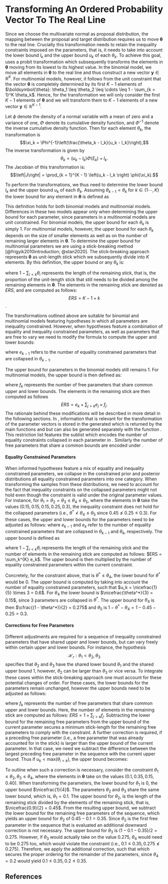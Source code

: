 # Transforming An Ordered Probability Vector To The Real Line

Since we choose the multivariate normal as proposal distribution, the mapping between the proposal and target distribution requires us to move $\boldsymbol{\theta}$ to the real line. Crucially this transformation needs to retain the inequality constraints imposed on the parameters, that is, it needs to take into account the lower bound $l_k$ and the upper bound $u_k$ of each $\theta_k$. To achieve this goal, \textbf{multibridge} uses a probit transformation which subsequently transforms the elements in $\boldsymbol{\theta}$ moving from its lowest to its highest value. In the binomial model, we move all elements in $\boldsymbol{\theta}$ to the real line and thus construct a new vector $\boldsymbol{y} \in \mathbb{R}^{K}$. For multinomial models, however, it follows from the unit constraint that the vector $\boldsymbol{\theta}$ is completely determined by its first $K - 1$ elements of $\boldsymbol{\theta}: \theta_1 \leq \theta_2 \leq \cdots \leq 1 - \sum_{k = 1}^K \theta_k$. Hence, for the transformation we will only consider the first $K - 1$ elements of $\boldsymbol{\theta}$ and we will transform them to $K - 1$ elements of a new vector $\boldsymbol{y} \in \mathbb{R}^{K - 1}$. 

Let $\phi$ denote the density of a normal variable with a mean of zero and a variance of one, $\Phi$ denote its cumulative density function, and $\Phi^{-1}$ denote the inverse cumulative density function. Then for each element $\theta_k$, the transformation is
$$\xi_k = \Phi^{-1}\left(\frac{\theta_k - l_k}{u_k - l_k}\right),$$
The inverse transformation is given by
$$\theta_k = (u_k - l_k) \Phi(\xi_k) + l_k.$$ 
The Jacobian of this transformation is:
$$\left|J\right| = \prod_{k = 1}^{K - 1}  \left(u_k - l_k \right) \phi(\xi_k).$$

To perform the transformations, we thus need to determine the lower bound $l_k$ and the upper bound $u_k$ of each $\theta_k$. Assuming $\theta_{k-1} < \theta_{k}$ for $k \in \{1 \cdots, K\}$ the lower bound for any element in $\boldsymbol{\theta}$ is defined as

\begin{align*}
  l_k = \left.
  \begin{cases}
      0 & \text{if } k = 1 \\
      \theta_{k - 1} & \text{if } 1 < k < K.
  \end{cases}
    \right.
\end{align*}

This definition holds for both binomial models and multinomial models. Differences in these two models appear only when determining the upper bound for each parameter, since parameters in a multinomial models are unit constrained. For binomial models, the upper bound for each $\theta_k$ is simply $1$. For multinomial models, however, the upper bound for each $\theta_k$ depends on the size of smaller elements as well as on the number of remaining larger elements in $\boldsymbol{\theta}$. To determine the upper bound for multinomial parameters we are using a stick-breaking method [@frigyik2010introduction; @stan2020]. The stick-breaking approach represents $\boldsymbol{\theta}$ as unit-length stick which we subsequently divide into $K$ elements. By this definition, the upper bound or any $\theta_k$ is:

\begin{align}
\label{Eq:upperBound}
  u_k = \left.
  \begin{cases}
      \cfrac{1}{K} & \text{if } k = 1 \\
      \cfrac{1 - \sum_{i < k} \theta_i}{ERS} & \text{if } 1 < k < K,
  \end{cases}
    \right.
\end{align}
where $1 - \sum_{i < k} \theta_i$ represents the length of the remaining stick, that is, the proportion of the unit-length stick that still needs to be divided among the remaining elements in $\boldsymbol{\theta}$. The elements in the remaining stick are denoted as $ERS$, and are computed as follows: $$ERS = K - 1 + k$$.

The transformations outlined above are suitable for binomial and multinomial models featuring hypotheses in which all parameters are inequality constrained. However, when hypotheses feature a combination of equality and inequality constrained parameters, as well as parameters that are free to vary we need to modify the formula to compute the upper and lower bounds: 

\begin{align}
  l_k = \left.
  \begin{cases}
      0 & \text{if } k = 1 \\
      \frac{\theta_{k - 1}}{e_{k-1}} \times e_k & \text{if } 1 < k < K,
  \end{cases}
    \right.
\end{align}
where $e_{k-1}$ refers to the number of equality constrained parameters that are collapsed in $\theta_{k - 1}$. 

The upper bound for parameters in the binomial models still remains $1$. For multinomial models, the upper bound is then defined as:

\begin{align}
  u_k = \left.
  \begin{cases}
      \cfrac{1}{K} - (f_k \times l_k) & \text{if } k = 1 \\
     \left( \cfrac{1 - \sum_{i < k} \theta_i}{ERS} - (f_k \times l_k) \right) \times e_k & \text{if } 1 < k < K \text{ and } u_k \geq \text{max}(\theta_{i < k}), \\
    \left( 2 \times \left( \cfrac{1 - \sum_{i < k} \theta_i}{ERS} - (f_k \times l_k) \right) - \text{max}(\theta_{i < k}) \right)  \times e_k & \text{if } 1 < k < K \text{ and } u_k < \text{max}(\theta_{i < k}),
  \end{cases}
    \right.
\end{align}
where $f_k$ represents the number of free parameters that share common upper and lower bounds. The elements in the remaining stick are then computed as follows $$ERS = e_k + \sum_{j > k} e_j \times f_j.$$ The rationale behind these modifications will be described in more detail in the following sections. In \textbf{multibridge}, information that is relevant for the transformation of the parameter vectors is stored in the generated \texttt{restriction\_list} which is returned by the main functions \texttt{binom_bf_informed} and \texttt{mult_bf_informed} but can also be generated separately with the function \texttt{generate_restriction_list}. This restriction list features the sublist \texttt{inequality\_constraints} which encodes the number of equality constraints collapsed in each parameter in \texttt{nr\_mult\_equal}. Similarly the number of free parameters that share a common bounds are encoded under \texttt{nr\_mult\_free}.

#### Equality Constrained Parameters

When informed hypotheses feature a mix of equality and inequality constrained parameters, we collapse in the constrained prior and posterior distributions all equality constrained parameters into one category. When transforming the samples from these distributions, we need to account for the fact that inequality constraints on the collapsed parameters might not hold even though the constraint is valid under the original parameter values. For instance, for $\theta_1 = \theta_2 = \theta_3 \leq \theta_4 \leq \theta_5$, where the elements in $\boldsymbol{\theta}$ take the values $(0.15, 0.15, 0.15, 0.25, 0.3)$, the inequality constraint does not hold for the collapsed parameters (i.e., $\theta^* \nless \theta_4 \leq \theta_5$ since $0.45 \nleq 0.25 \leq 0.3$). For these cases, the upper and lower bounds for the parameters need to be adjusted as follows:
\begin{align}
  l_k = \left.
  \begin{cases}
      0 & \text{if } k = 1 \\
      \frac{\theta_{k - 1}}{e_{k-1}} \times e_k & \text{if } 1 < k < K,
  \end{cases}
    \right.
\end{align}
where $e_{k-1}$ and $e_k$ refer to the number of equality constrained parameters that are collapsed in $\theta_{k - 1}$ and $\theta_{k}$, respectively. The upper bound is defined as

\begin{align}
  u_k = \left.
  \begin{cases}
      \cfrac{1}{ERS} \times e_k & \text{if } k = 1 \\
      \cfrac{1 - \sum_{i < k} \theta_i}{ERS} \times e_k & \text{if } 1 < k < K,
  \end{cases}
    \right.
\end{align}
where $1 - \sum_{i < k} \theta_i$ represents the length of the remaining stick and the number of elements in the remaining stick are computed as follows: $ERS = \sum_k^{K} e_k$. The upper bound is then multiplied by the number of equality constrained parameters within the current constraint.

Concretely, for the constraint above, that is $\theta^* \leq \theta_4$, the lower bound for $\theta^*$ would be $0$. The upper bound is computed by taking into account the number of equality constrained parameters, such that $u_k = \nicefrac{1}{5} \times 3 = 0.6$. For $\theta_4$ the lower bound is $\nicefrac{\theta^*}{3} = 0.15$, since $3$ parameters are collapsed in $\theta^*$. The upper bound for $\theta_4$ is then $\cfrac{(1 - \theta^*)}{2} = 0.275$ and $\theta_5$ is $1 - \theta^* - \theta_4 = 1 - 0.45 - 0.25 = 0.3$.

#### Corrections for Free Parameters

Different adjustments are required for a sequence of inequality constrained parameters that have shared upper and lower bounds, but can vary freely within certain upper and lower bounds. For instance, the hypothesis $$\mathcal{H}_r: \theta_1 < \theta_2, \theta_3$$ specifies that $\theta_2$ and $\theta_3$ have the shared lower bound $\theta_1$ and the shared upper bound $1$, however, $\theta_2$ can be larger than $\theta_3$ or vice versa. To integrate these cases within the stick-breaking approach one must account for these potential changes of order. For these cases, the lower bounds for the parameters remain unchanged, however the upper bounds need to be adjusted as follows:
\begin{align}
  u_k = \left.
  \begin{cases}
      \cfrac{1}{K} - (f_k \times l_k) & \text{if } k = 1 \\
      \cfrac{1 - \sum_{i < k} \theta_i}{ERS} - (f_k \times l_k) & \text{if } 1 < k < K,
  \end{cases}
    \right.
\end{align}

where $f_k$ represents the number of free parameters that share common upper and lower bounds. Here, the number of elements in the remaining stick are computed as follows: $ERS = 1 + \sum_{j > k} f_j$. Subtracting the lower bound for the remaining free parameters from the upper bound of the current parameter secures a minimum stick-length for the remaining free parameters to comply with the constraint. A further correction is required, if a preceding free parameter (i.e., a free parameter that was already accounted for in the stick) is larger than the upper bound of the current parameter. In that case, we need we subtract the difference between the largest preceding free parameter in the sequence with the current upper bound. Thus if $u_k < \text{max}(\theta_{i < k})$, the upper bound becomes:
\begin{align}
u_k &= u_k - (\text{max}(\theta_{i < k}) - u_k)\\
    &= 2 \times u_k - \text{max}(\theta_{i < k}).
\end{align}

To outline when such a correction is necessary, consider the constraint $\theta_1 \leq \theta_2, \theta_3 \leq \theta_4,$ where the elements in $\boldsymbol{\theta}$ take on the values $(0.1, 0.35, 0.15, 0.40)$. When transforming the parameters, the lower bound for $\theta_1$ is $0$, the upper bound $\nicefrac{1}{4}$. The parameters $\theta_2$ and $\theta_3$ share the same lower bound, which is, $\theta_1 = 0.1$. The upper bound for $\theta_2$, is the length of the remaining stick divided by the elements of the remaining stick, that is, $\nicefrac{0.9}{2} = 0.45$. From the resulting upper bound, we subtract the lower bound for the remaining free parameters of the sequence, which yields an upper bound for $\theta_2$ of $0.45 - 0.1 = 0.35$. Since $\theta_2$ is the first free parameter in the sequence that is evaluated an additional downward correction is not necessary. The upper bound for $\theta_3$ is $(1 - 0.1 - 0.35)/2 = 0.275$. However, if $\theta_3$ would actually take on the value $0.275$, $\theta_4$ would need to be $0.275$ too, which would violate the constraint (i.e., $0.1 \leq 0.35, 0.275 \nleq 0.275$). Therefore, we apply the additional correction, such that
\begin{align}
  u_k &= 2 \times u_k - \text{max}(\theta_{i < k}) \\
      &= 2 \times 0.275 - 0.35 \\
      &= 0.2,
\end{align}
which secures the proper ordering for the remainder of the parameters, since $\theta_4 = 0.2$ would yield $0.1 \leq 0.35, 0.2 \leq 0.35$.

## References

\begingroup
\setlength{\parindent}{-0.5in}
\setlength{\leftskip}{0.5in}

<div id="refs" custom-style="Bibliography"></div>
\endgroup
